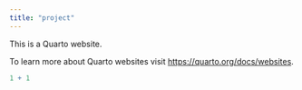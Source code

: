 ```yaml
---
title: "project"
---
```


This is a Quarto website.

To learn more about Quarto websites visit <https://quarto.org/docs/websites>.

```r
1 + 1
```
